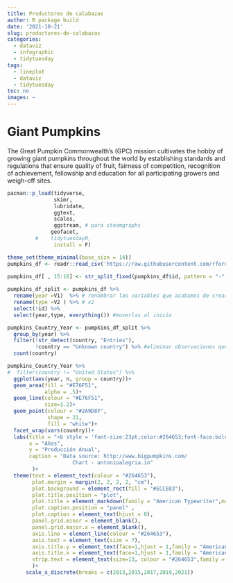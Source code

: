 ```yaml
---
title: Productores de calabazas
author: R package build
date: '2021-10-21'
slug: productores-de-calabazas
categories:
  - dataviz
  - infographic
  - tidytuesday
tags:
  - lineplot
  - dataviz
  - tidytuesday
toc: no
images: ~
---
```

# Giant Pumpkins

The Great Pumpkin Commonwealth's (GPC) mission cultivates the hobby of growing giant pumpkins throughout the world by establishing standards and regulations that ensure quality of fruit, fairness of competition, recognition of achievement, fellowship and education for all participating growers and weigh-off sites.


```r

pacman::p_load(tidyverse,
               skimr,
               lubridate,
               ggtext,
               scales, 
               ggstream, # para steamgraphs
              geofacet,
         #    tidytuesdayR, 
               install = F)

theme_set(theme_minimal(base_size = 14))
pumpkins_df <- readr::read_csv('https://raw.githubusercontent.com/rfordatascience/tidytuesday/master/data/2021/2021-10-19/pumpkins.csv')

pumpkins_df[ , 15:16] <- str_split_fixed(pumpkins_df$id, pattern = "-",2) 
 
pumpkins_df_split <- pumpkins_df %>% 
  rename(year =V1)  %>% # renombrar las variables que acabamos de crear
  rename(type =V2 ) %>% # x2
  select(!id) %>% 
  select(year,type, everything()) #moverlas al inicio

pumpkins_Country_Year <- pumpkins_df_split %>% 
  group_by(year) %>% 
  filter(!str_detect(country, "Entries"), 
         !country == "Unknown country") %>% #eliminar observaciones que contengan Entries
  count(country)

```


```r
pumpkins_Country_Year %>% 
#  filter(country != "United States") %>% 
  ggplot(aes(year, n, group = country))+
  geom_area(fill = "#E76F51",
            alpha = .5)+
  geom_line(colour = "#E76F51",
            size=1.2)+
  geom_point(colour = "#2A9D8F",  
             shape = 21, 
             fill = "white")+
  facet_wrap(vars(country))+
  labs(title = "<b style = 'font-size:23pt;color:#264653;font-face:bold'>Principales productores de</b> <b style = 'font-size:28pt;color:#E76F51;font-face:bold'>calabazas gigantes a nivel mundial</b>",
       x = "Años",
       y = "Producción Anual",
       caption = "Data source: http://www.bigpumpkins.com/
                     Chart - antonioalegria.io"
        )+
  theme(text = element_text(colour = "#264653"),
        plot.margin = margin(2, 2, 2, 2, "cm"),
        plot.background = element_rect(fill = "#ECCE83"),
        plot.title.position = "plot",
        plot.title = element_markdown(family = "American Typewriter",margin=margin(b=30)),
        plot.caption.position = "panel" ,
        plot.caption = element_text(hjust = 0),
        panel.grid.minor = element_blank(),
        panel.grid.major.x = element_blank(),
        axis.line = element_line(colour = "#264653"),
        axis.text = element_text(size = 7),
        axis.title.y = element_text(face=1,hjust = 1,family = "American Typewriter"),
        axis.title.x = element_text(face=1,hjust = 1,family = "American Typewriter"),
        strip.text = element_text(size=13, colour = "#264653",family = "American Typewriter")
        )+
      scale_x_discrete(breaks = c(2013,2015,2017,2019,2021))

```


